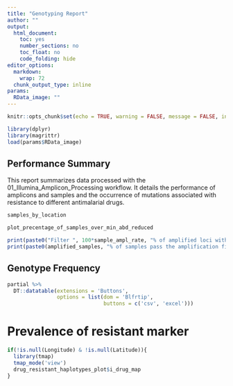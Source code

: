 ```yaml
---
title: "Genotyping Report"
author: ""
output:
  html_document:
    toc: yes
    number_sections: no
    toc_float: no
    code_folding: hide
editor_options:
  markdown:
    wrap: 72
  chunk_output_type: inline
params:
  RData_image: ""
---
```

  
```r
knitr::opts_chunk$set(echo = TRUE, warning = FALSE, message = FALSE, include = TRUE)
```

```r
library(dplyr)
library(magrittr)
load(params$RData_image)
```

## Performance Summary

This report summarizes data processed with the 01_Illumina_Amplicon_Processing 
workflow. It details the performance of amplicons and samples and the occurrence of 
mutations associated with resistance to different antimalarial drugs.

```r
samples_by_location
```

```r
plot_precentage_of_samples_over_min_abd_reduced
```

```r
print(paste0("Filter ", 100*sample_ampl_rate, "% of amplified loci with read depth ", min_abd))
print(paste0(amplified_samples, "% of samples pass the amplification filter."))
```

## Genotype Frequency

```r
partial %>%
  DT::datatable(extensions = 'Buttons',
                options = list(dom = 'Blfrtip',
                               buttons = c('csv', 'excel')))
```

# Prevalence of resistant marker

```r
if(!is.null(Longitude) & !is.null(Latitude)){
  library(tmap)
  tmap_mode('view')
  drug_resistant_haplotypes_plot$i_drug_map  
}
```
